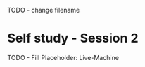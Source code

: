 TODO - change filename

# Self study - Session 2 {#sec-act2-selfstudy2}
TODO - Fill
Placeholder: Live-Machine